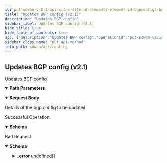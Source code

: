 ```yaml
---
id: put-sdwan-v-2-1-api-sites-site-id-elements-element-id-bgpconfigs-bgp-config-id
title: "Updates BGP config (v2.1)"
description: "Updates BGP config"
sidebar_label: Updates BGP config (v2.1)
hide_title: true
hide_table_of_contents: true
api: {"description":"Updates BGP config","operationId":"put-sdwan-v2.1-api-sites-site_id-elements-element_id-bgpconfigs-bgp_config_id","parameters":[{"description":"Site Id","in":"path","name":"site_id","required":true,"schema":{"description":"Site Id","type":"string"}},{"description":"Element Id","in":"path","name":"element_id","required":true,"schema":{"description":"Element Id","type":"string"}},{"description":"BGP Config Id","in":"path","name":"bgp_config_id","required":true,"schema":{"description":"Bgp Config Id","type":"string"}}],"requestBody":{"content":{"application/json":{"schema":{"properties":{"admin_distance":{"description":"Admin Distance","format":"int32","type":"integer"},"adv_interval":{"description":"Adv Interval","format":"int32","type":"integer"},"graceful_restart":{"description":"Graceful Restart","type":"boolean"},"hold_time":{"description":"Hold Time","format":"int32","type":"integer"},"id":{"description":"Id","type":"string"},"keepalive_time":{"description":"Keepalive Time","format":"int32","type":"integer"},"local_as_num":{"description":"Local As Num","type":"string"},"maximum_paths":{"description":"Maximum Paths","format":"int32","type":"integer"},"md5_secret":{"description":"Md5 Secret","type":"string"},"multi_hop_limit":{"description":"Multi Hop Limit","format":"int32","type":"integer"},"peer_retry_time":{"description":"Peer Retry Time","format":"int32","type":"integer"},"prefix_adv_type":{"description":"Prefix Adv Type","type":"string"},"prefix_adv_type_to_lan":{"description":"Prefix Adv Type To Lan","type":"string"},"prefixes_to_adv_to_wan":{"description":"Prefixes To Adv To Wan","items":{"description":"Prefixes To Adv To Wan","type":"string"},"type":"array"},"router_id":{"description":"Router Id","type":"string"},"stalepath_time":{"description":"Stalepath Time","format":"int32","type":"integer"}}}}},"description":"Details of the bgp config to be updated"},"responses":{"200":{"content":{"application/json":{"schema":{"properties":{"admin_distance":{"description":"Admin Distance: Range(max = 255L, error = BGP_CONFIG_INVALID_ADMIN_DISTANCE: ADMIN DISTANCE should be in the range 1-255, min = 1L) ","format":"int32","type":"integer"},"adv_interval":{"description":"Adv Interval: Range(max = 600L, error = BGP_CONFIG_INVALID_ADV_INTERVAL: ADVERTISE INTERVAL should be in the range 0-600, min = 0L) ","format":"int32","type":"integer"},"graceful_restart":{"description":"Graceful Restart","type":"boolean"},"hold_time":{"description":"Hold Time: Range(max = 600L, error = BGP_CONFIG_INVALID_HOLD_TIME: Hold TIME should be in the range 3-600, min = 3L) ","format":"int32","type":"integer"},"id":{"description":"Id","type":"string"},"keepalive_time":{"description":"Keepalive Time: Range(max = 200L, error = BGP_CONFIG_INVALID_KEEPALIVE_TIME: KEEPALIVE TIME should be in the range 1-200, min = 1L) ","format":"int32","type":"integer"},"local_as_num":{"description":"Local As Num: Size(max = 256, LOCAL_AS_NUM_EXCEEDS_LIMIT, min = 0) ","type":"string"},"maximum_paths":{"description":"Maximum Paths: Range(max = 255L, error = BGP_CONFIG_INVALID_MAXIMUM_PATHS: MAX PATHS should be in the range 1-255, min = 1L) ","format":"int32","type":"integer"},"md5_secret":{"description":"Md5 Secret: Size(max = 32, error = BGP_CONFIG_MD5_LENGTH_EXCEEDS: MD5 SECRETE length should not exceed 32 characters, min = 0) ","type":"string"},"multi_hop_limit":{"description":"Multi Hop Limit: Range(max = 255L, error = BGP_CONFIG_INVALID_MULTI_HOP_LIMIT: MULTI HOP LIMIT should be in the range 1-255, min = 1L) ","format":"int32","type":"integer"},"peer_retry_time":{"description":"Peer Retry Time: Range(max = 65535L, error = BGP_CONFIG_INVALID_PEER_RETRY_TIME: PEER RETRY TIME should be in the range 0-65535, min = 0L) ","format":"int32","type":"integer"},"prefix_adv_type":{"description":"Prefix Adv Type","type":"string"},"prefix_adv_type_to_lan":{"description":"Prefix Adv Type To Lan","type":"string"},"prefixes_to_adv_to_wan":{"description":"Prefixes To Adv To Wan: ListIPAddress(bcast = DENY, listMaxSize = 0, error = BGP_CONFIG_INVALID_PREFIX: IP prefix is not valid OR is not within the valid prefix range, required = false, type = APP_GATEWAYCIDR) ","items":{"description":"Prefixes To Adv To Wan","type":"string"},"type":"array"},"router_id":{"description":"Router Id: Size(max = 256, ROUTER_ID_EXCEEDS_LIMIT, min = 0) IPAddress(allowEmpty = true, allowLinkLocal = false, allowNull = true, bcast = DENY, defaultRoute = false, dnsCheck = false, BGP_CONFIG_INVALID_ROUTER_ID, type = IP) ","type":"string"},"stalepath_time":{"description":"Stalepath Time: Range(max = 3600L, error = BGP_CONFIG_INVALID_STALEPATH_TIME: STTALEPATH TIME should be in the range 1-3600, min = 1L) ","format":"int32","type":"integer"}}}}},"description":"Successful Operation"},"400":{"content":{"application/json":{"example":{"value":{"_error":[{"code":"BGP_CONFIG_INVALID_LOCAL_AS_NUM"},{"code":"BGP_CONFIG_INVALID_KEEPALIVE_TIME"},{"code":"BGP_CONFIG_INVALID_HOLD_TIME"},{"code":"BGP_CONFIG_INVALID_ADV_INTERVAL"},{"code":"BGP_CONFIG_INVALID_PEER_RETRY_TIME"},{"code":"BGP_CONFIG_MD5_LENGTH_EXCEEDS"},{"code":"BGP_CONFIG_INVALID_MULTI_HOP_LIMIT"},{"code":"BGP_CONFIG_INVALID_HOLD_TIME_WITH_RESPECT_TO_KEEPALIVE_TIME"},{"code":"INVALID_JSON_EXTRA_ATTRIBUTE"},{"code":"INVALID_JSON_COMMON_ATTR_MISMATCH"}]}},"schema":{"properties":{"_error":{"items":{"properties":{"code":{"type":"string"},"message":{"type":"string"}}},"type":"array"}}}}},"description":"Bad Request"}},"tags":["Routing"],"method":"put","path":"/sdwan/v2.1/api/sites/{site_id}/elements/{element_id}/bgpconfigs/{bgp_config_id}","servers":[{"url":"https://api.sase.paloaltonetworks.com"}],"jsonRequestBodyExample":{"admin_distance":0,"adv_interval":0,"graceful_restart":true,"hold_time":0,"id":"string","keepalive_time":0,"local_as_num":"string","maximum_paths":0,"md5_secret":"string","multi_hop_limit":0,"peer_retry_time":0,"prefix_adv_type":"string","prefix_adv_type_to_lan":"string","prefixes_to_adv_to_wan":["string"],"router_id":"string","stalepath_time":0},"info":{"contact":{},"description":"List of APIs used to configure all routing contructs like, BGP configs, static routes, AS paths, and community lists.","title":"Routing","version":"Latest"},"postman":{"name":"Updates BGP config (v2.1)","description":{"content":"Updates BGP config","type":"text/plain"},"url":{"path":["sdwan","v2.1","api","sites",":site_id","elements",":element_id","bgpconfigs",":bgp_config_id"],"host":["{{baseUrl}}"],"query":[],"variable":[{"disabled":false,"description":{"content":"(Required) Site Id","type":"text/plain"},"type":"any","value":"","key":"site_id"},{"disabled":false,"description":{"content":"(Required) Element Id","type":"text/plain"},"type":"any","value":"","key":"element_id"},{"disabled":false,"description":{"content":"(Required) BGP Config Id","type":"text/plain"},"type":"any","value":"","key":"bgp_config_id"}]},"header":[{"key":"Content-Type","value":"application/json"},{"key":"Accept","value":"application/json"}],"method":"PUT","body":{"mode":"raw","raw":"\"\"","options":{"raw":{"language":"json"}}}}}
sidebar_class_name: "put api-method"
info_path: sdwan/api/routing
---
```



## Updates BGP config (v2.1)



Updates BGP config

<details style={{"marginBottom":"1rem"}} data-collapsed={false} open={true}><summary style={{}}><strong>Path Parameters</strong></summary><div><ul><ParamsItem className={"paramsItem"} param={{"description":"Site Id","in":"path","name":"site_id","required":true,"schema":{"description":"Site Id","type":"string"}}}></ParamsItem><ParamsItem className={"paramsItem"} param={{"description":"Element Id","in":"path","name":"element_id","required":true,"schema":{"description":"Element Id","type":"string"}}}></ParamsItem><ParamsItem className={"paramsItem"} param={{"description":"BGP Config Id","in":"path","name":"bgp_config_id","required":true,"schema":{"description":"Bgp Config Id","type":"string"}}}></ParamsItem></ul></div></details><MimeTabs><TabItem label={"application/json"} value={"application/json-schema"}><details style={{}} data-collapsed={false} open={true}><summary style={{"textAlign":"left"}}><strong>Request Body</strong></summary><div style={{"textAlign":"left","marginLeft":"1rem"}}><div style={{"marginTop":"1rem","marginBottom":"1rem"}}>

Details of the bgp config to be updated

</div></div><ul style={{"marginLeft":"1rem"}}><SchemaItem collapsible={false} name={"admin_distance"} required={false} schemaDescription={"Admin Distance"} schemaName={"int32"} qualifierMessage={undefined} defaultValue={undefined}></SchemaItem><SchemaItem collapsible={false} name={"adv_interval"} required={false} schemaDescription={"Adv Interval"} schemaName={"int32"} qualifierMessage={undefined} defaultValue={undefined}></SchemaItem><SchemaItem collapsible={false} name={"graceful_restart"} required={false} schemaDescription={"Graceful Restart"} schemaName={"boolean"} qualifierMessage={undefined} defaultValue={undefined}></SchemaItem><SchemaItem collapsible={false} name={"hold_time"} required={false} schemaDescription={"Hold Time"} schemaName={"int32"} qualifierMessage={undefined} defaultValue={undefined}></SchemaItem><SchemaItem collapsible={false} name={"id"} required={false} schemaDescription={"Id"} schemaName={"string"} qualifierMessage={undefined} defaultValue={undefined}></SchemaItem><SchemaItem collapsible={false} name={"keepalive_time"} required={false} schemaDescription={"Keepalive Time"} schemaName={"int32"} qualifierMessage={undefined} defaultValue={undefined}></SchemaItem><SchemaItem collapsible={false} name={"local_as_num"} required={false} schemaDescription={"Local As Num"} schemaName={"string"} qualifierMessage={undefined} defaultValue={undefined}></SchemaItem><SchemaItem collapsible={false} name={"maximum_paths"} required={false} schemaDescription={"Maximum Paths"} schemaName={"int32"} qualifierMessage={undefined} defaultValue={undefined}></SchemaItem><SchemaItem collapsible={false} name={"md5_secret"} required={false} schemaDescription={"Md5 Secret"} schemaName={"string"} qualifierMessage={undefined} defaultValue={undefined}></SchemaItem><SchemaItem collapsible={false} name={"multi_hop_limit"} required={false} schemaDescription={"Multi Hop Limit"} schemaName={"int32"} qualifierMessage={undefined} defaultValue={undefined}></SchemaItem><SchemaItem collapsible={false} name={"peer_retry_time"} required={false} schemaDescription={"Peer Retry Time"} schemaName={"int32"} qualifierMessage={undefined} defaultValue={undefined}></SchemaItem><SchemaItem collapsible={false} name={"prefix_adv_type"} required={false} schemaDescription={"Prefix Adv Type"} schemaName={"string"} qualifierMessage={undefined} defaultValue={undefined}></SchemaItem><SchemaItem collapsible={false} name={"prefix_adv_type_to_lan"} required={false} schemaDescription={"Prefix Adv Type To Lan"} schemaName={"string"} qualifierMessage={undefined} defaultValue={undefined}></SchemaItem><SchemaItem collapsible={false} name={"prefixes_to_adv_to_wan"} required={false} schemaDescription={"Prefixes To Adv To Wan"} schemaName={"string[]"} qualifierMessage={undefined} defaultValue={undefined}></SchemaItem><SchemaItem collapsible={false} name={"router_id"} required={false} schemaDescription={"Router Id"} schemaName={"string"} qualifierMessage={undefined} defaultValue={undefined}></SchemaItem><SchemaItem collapsible={false} name={"stalepath_time"} required={false} schemaDescription={"Stalepath Time"} schemaName={"int32"} qualifierMessage={undefined} defaultValue={undefined}></SchemaItem></ul></details></TabItem></MimeTabs><div><ApiTabs><TabItem label={"200"} value={"200"}><div>

Successful Operation

</div><div><MimeTabs groupId={"mime-type"}><TabItem label={"application/json"} value={"application/json"}><SchemaTabs groupId={"schema-tabs"}><TabItem label={"Schema"} value={"Schema"}><details style={{}} data-collapsed={false} open={true}><summary style={{"textAlign":"left"}}><strong>Schema</strong></summary><div style={{"textAlign":"left","marginLeft":"1rem"}}></div><ul style={{"marginLeft":"1rem"}}><SchemaItem collapsible={false} name={"admin_distance"} required={false} schemaDescription={"Admin Distance: Range(max = 255L, error = BGP_CONFIG_INVALID_ADMIN_DISTANCE: ADMIN DISTANCE should be in the range 1-255, min = 1L) "} schemaName={"int32"} qualifierMessage={undefined} defaultValue={undefined}></SchemaItem><SchemaItem collapsible={false} name={"adv_interval"} required={false} schemaDescription={"Adv Interval: Range(max = 600L, error = BGP_CONFIG_INVALID_ADV_INTERVAL: ADVERTISE INTERVAL should be in the range 0-600, min = 0L) "} schemaName={"int32"} qualifierMessage={undefined} defaultValue={undefined}></SchemaItem><SchemaItem collapsible={false} name={"graceful_restart"} required={false} schemaDescription={"Graceful Restart"} schemaName={"boolean"} qualifierMessage={undefined} defaultValue={undefined}></SchemaItem><SchemaItem collapsible={false} name={"hold_time"} required={false} schemaDescription={"Hold Time: Range(max = 600L, error = BGP_CONFIG_INVALID_HOLD_TIME: Hold TIME should be in the range 3-600, min = 3L) "} schemaName={"int32"} qualifierMessage={undefined} defaultValue={undefined}></SchemaItem><SchemaItem collapsible={false} name={"id"} required={false} schemaDescription={"Id"} schemaName={"string"} qualifierMessage={undefined} defaultValue={undefined}></SchemaItem><SchemaItem collapsible={false} name={"keepalive_time"} required={false} schemaDescription={"Keepalive Time: Range(max = 200L, error = BGP_CONFIG_INVALID_KEEPALIVE_TIME: KEEPALIVE TIME should be in the range 1-200, min = 1L) "} schemaName={"int32"} qualifierMessage={undefined} defaultValue={undefined}></SchemaItem><SchemaItem collapsible={false} name={"local_as_num"} required={false} schemaDescription={"Local As Num: Size(max = 256, LOCAL_AS_NUM_EXCEEDS_LIMIT, min = 0) "} schemaName={"string"} qualifierMessage={undefined} defaultValue={undefined}></SchemaItem><SchemaItem collapsible={false} name={"maximum_paths"} required={false} schemaDescription={"Maximum Paths: Range(max = 255L, error = BGP_CONFIG_INVALID_MAXIMUM_PATHS: MAX PATHS should be in the range 1-255, min = 1L) "} schemaName={"int32"} qualifierMessage={undefined} defaultValue={undefined}></SchemaItem><SchemaItem collapsible={false} name={"md5_secret"} required={false} schemaDescription={"Md5 Secret: Size(max = 32, error = BGP_CONFIG_MD5_LENGTH_EXCEEDS: MD5 SECRETE length should not exceed 32 characters, min = 0) "} schemaName={"string"} qualifierMessage={undefined} defaultValue={undefined}></SchemaItem><SchemaItem collapsible={false} name={"multi_hop_limit"} required={false} schemaDescription={"Multi Hop Limit: Range(max = 255L, error = BGP_CONFIG_INVALID_MULTI_HOP_LIMIT: MULTI HOP LIMIT should be in the range 1-255, min = 1L) "} schemaName={"int32"} qualifierMessage={undefined} defaultValue={undefined}></SchemaItem><SchemaItem collapsible={false} name={"peer_retry_time"} required={false} schemaDescription={"Peer Retry Time: Range(max = 65535L, error = BGP_CONFIG_INVALID_PEER_RETRY_TIME: PEER RETRY TIME should be in the range 0-65535, min = 0L) "} schemaName={"int32"} qualifierMessage={undefined} defaultValue={undefined}></SchemaItem><SchemaItem collapsible={false} name={"prefix_adv_type"} required={false} schemaDescription={"Prefix Adv Type"} schemaName={"string"} qualifierMessage={undefined} defaultValue={undefined}></SchemaItem><SchemaItem collapsible={false} name={"prefix_adv_type_to_lan"} required={false} schemaDescription={"Prefix Adv Type To Lan"} schemaName={"string"} qualifierMessage={undefined} defaultValue={undefined}></SchemaItem><SchemaItem collapsible={false} name={"prefixes_to_adv_to_wan"} required={false} schemaDescription={"Prefixes To Adv To Wan: ListIPAddress(bcast = DENY, listMaxSize = 0, error = BGP_CONFIG_INVALID_PREFIX: IP prefix is not valid OR is not within the valid prefix range, required = false, type = APP_GATEWAYCIDR) "} schemaName={"string[]"} qualifierMessage={undefined} defaultValue={undefined}></SchemaItem><SchemaItem collapsible={false} name={"router_id"} required={false} schemaDescription={"Router Id: Size(max = 256, ROUTER_ID_EXCEEDS_LIMIT, min = 0) IPAddress(allowEmpty = true, allowLinkLocal = false, allowNull = true, bcast = DENY, defaultRoute = false, dnsCheck = false, BGP_CONFIG_INVALID_ROUTER_ID, type = IP) "} schemaName={"string"} qualifierMessage={undefined} defaultValue={undefined}></SchemaItem><SchemaItem collapsible={false} name={"stalepath_time"} required={false} schemaDescription={"Stalepath Time: Range(max = 3600L, error = BGP_CONFIG_INVALID_STALEPATH_TIME: STTALEPATH TIME should be in the range 1-3600, min = 1L) "} schemaName={"int32"} qualifierMessage={undefined} defaultValue={undefined}></SchemaItem></ul></details></TabItem><TabItem label={"Example (from schema)"} value={"Example (from schema)"}><ResponseSamples responseExample={"{\n  \"admin_distance\": 0,\n  \"adv_interval\": 0,\n  \"graceful_restart\": true,\n  \"hold_time\": 0,\n  \"id\": \"string\",\n  \"keepalive_time\": 0,\n  \"local_as_num\": \"string\",\n  \"maximum_paths\": 0,\n  \"md5_secret\": \"string\",\n  \"multi_hop_limit\": 0,\n  \"peer_retry_time\": 0,\n  \"prefix_adv_type\": \"string\",\n  \"prefix_adv_type_to_lan\": \"string\",\n  \"prefixes_to_adv_to_wan\": [\n    \"string\"\n  ],\n  \"router_id\": \"string\",\n  \"stalepath_time\": 0\n}"} language={"json"}></ResponseSamples></TabItem></SchemaTabs></TabItem></MimeTabs></div></TabItem><TabItem label={"400"} value={"400"}><div>

Bad Request

</div><div><MimeTabs groupId={"mime-type"}><TabItem label={"application/json"} value={"application/json"}><SchemaTabs groupId={"schema-tabs"}><TabItem label={"Schema"} value={"Schema"}><details style={{}} data-collapsed={false} open={true}><summary style={{"textAlign":"left"}}><strong>Schema</strong></summary><div style={{"textAlign":"left","marginLeft":"1rem"}}></div><ul style={{"marginLeft":"1rem"}}><SchemaItem collapsible={true} className={"schemaItem"}><details style={{}}><summary style={{}}><strong>_error</strong><span style={{"opacity":"0.6"}}> undefined[]</span></summary><div style={{"marginLeft":"1rem"}}><SchemaItem collapsible={false} name={"code"} required={false} schemaDescription={undefined} schemaName={"string"} qualifierMessage={undefined} defaultValue={undefined}></SchemaItem><SchemaItem collapsible={false} name={"message"} required={false} schemaDescription={undefined} schemaName={"string"} qualifierMessage={undefined} defaultValue={undefined}></SchemaItem></div></details></SchemaItem></ul></details></TabItem><TabItem label={"Example (from schema)"} value={"Example (from schema)"}><ResponseSamples responseExample={"{\n  \"_error\": [\n    {\n      \"code\": \"string\",\n      \"message\": \"string\"\n    }\n  ]\n}"} language={"json"}></ResponseSamples></TabItem><TabItem label={"Example"} value={"Example"}><ResponseSamples responseExample={"{\n  \"value\": {\n    \"_error\": [\n      {\n        \"code\": \"BGP_CONFIG_INVALID_LOCAL_AS_NUM\"\n      },\n      {\n        \"code\": \"BGP_CONFIG_INVALID_KEEPALIVE_TIME\"\n      },\n      {\n        \"code\": \"BGP_CONFIG_INVALID_HOLD_TIME\"\n      },\n      {\n        \"code\": \"BGP_CONFIG_INVALID_ADV_INTERVAL\"\n      },\n      {\n        \"code\": \"BGP_CONFIG_INVALID_PEER_RETRY_TIME\"\n      },\n      {\n        \"code\": \"BGP_CONFIG_MD5_LENGTH_EXCEEDS\"\n      },\n      {\n        \"code\": \"BGP_CONFIG_INVALID_MULTI_HOP_LIMIT\"\n      },\n      {\n        \"code\": \"BGP_CONFIG_INVALID_HOLD_TIME_WITH_RESPECT_TO_KEEPALIVE_TIME\"\n      },\n      {\n        \"code\": \"INVALID_JSON_EXTRA_ATTRIBUTE\"\n      },\n      {\n        \"code\": \"INVALID_JSON_COMMON_ATTR_MISMATCH\"\n      }\n    ]\n  }\n}"} language={"json"}></ResponseSamples></TabItem></SchemaTabs></TabItem></MimeTabs></div></TabItem></ApiTabs></div>
      